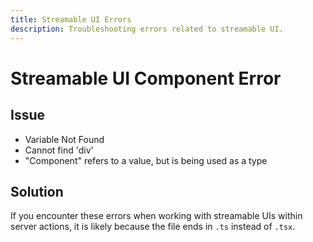 ```yaml
---
title: Streamable UI Errors
description: Troubleshooting errors related to streamable UI.
---
```


# Streamable UI Component Error

## Issue

- Variable Not Found
- Cannot find 'div'
- "Component" refers to a value, but is being used as a type

## Solution

If you encounter these errors when working with streamable UIs within server actions, it is likely because the file ends in `.ts` instead of `.tsx`.

